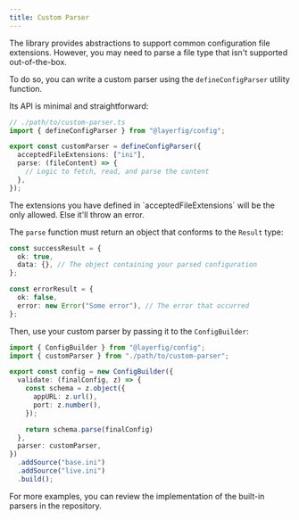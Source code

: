 ```yaml
---
title: Custom Parser
---
```



The library provides abstractions to support common configuration file extensions. However, you may need to parse a file type that isn't supported out-of-the-box.

To do so, you can write a custom parser using the `defineConfigParser` utility function.

Its API is minimal and straightforward:

```ts
// ./path/to/custom-parser.ts
import { defineConfigParser } from "@layerfig/config";

export const customParser = defineConfigParser({
  acceptedFileExtensions: ["ini"],
  parse: (fileContent) => {
    // Logic to fetch, read, and parse the content
  },
});
```

<Aside>
    The extensions you have defined in `acceptedFileExtensions` will be the only allowed. Else it'll throw an error.
</Aside>

The `parse` function must return an object that conforms to the `Result` type:

```ts
const successResult = {
  ok: true,
  data: {}, // The object containing your parsed configuration
};

const errorResult = {
  ok: false,
  error: new Error("Some error"), // The error that occurred
};
```

Then, use your custom parser by passing it to the `ConfigBuilder`:

```ts {2,13}
import { ConfigBuilder } from "@layerfig/config";
import { customParser } from "./path/to/custom-parser";

export const config = new ConfigBuilder({
  validate: (finalConfig, z) => {
    const schema = z.object({
      appURL: z.url(),
      port: z.number(),
    });

    return schema.parse(finalConfig)
  },
  parser: customParser,
})
  .addSource("base.ini")
  .addSource("live.ini")
  .build();
```

<Aside type="tip">
  For more examples, you can review the implementation of the built-in parsers
  in the repository.
</Aside>
